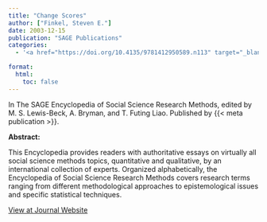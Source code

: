 ```yaml
---
title: "Change Scores"
author: ["Finkel, Steven E."]
date: 2003-12-15
publication: "SAGE Publications"
categories:
  - '<a href="https://doi.org/10.4135/9781412950589.n113" target="_blank">Journal</a>'

format:
  html:
    toc: false
---
```


In The SAGE Encyclopedia of Social Science Research Methods, edited by M. S. Lewis-Beck, A. Bryman, and T. Futing Liao. Published by {{< meta publication >}}.

**Abstract:**

::: justify-text
This Encyclopedia provides readers with authoritative essays on virtually all social science methods topics, quantitative and qualitative, by an international collection of experts. Organized alphabetically, the Encyclopedia of Social Science Research Methods covers research terms ranging from different methodological approaches to epistemological issues and specific statistical techniques.
:::

[View at Journal Website](https://doi.org/10.4135/9781412950589.n113){.btn .btn-outline-success target="_blank"}
